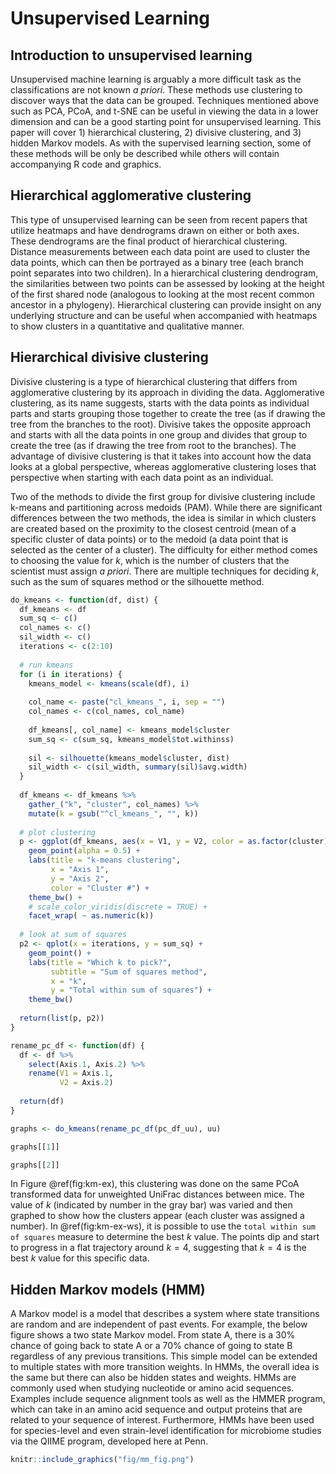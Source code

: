 # Unsupervised Learning {#unsup_learn}
## Introduction to unsupervised learning
Unsupervised machine learning is arguably a more difficult task as the classifications are not known *a priori*. These methods use clustering to discover ways that the data can be grouped. Techniques mentioned above such as PCA, PCoA, and t-SNE can be useful in viewing the data in a lower dimension and can be a good starting point for unsupervised learning. This paper will cover 1) hierarchical clustering, 2) divisive clustering, and 3) hidden Markov models. As with the supervised learning section, some of these methods will be only be described while others will contain accompanying R code and graphics.

## Hierarchical agglomerative clustering 
This type of unsupervised learning can be seen from recent papers that utilize heatmaps and have dendrograms drawn on either or both axes. These dendrograms are the final product of hierarchical clustering. Distance measurements between each data point are used to cluster the data points, which can then be portrayed as a binary tree (each branch point separates into two children). In a hierarchical clustering dendrogram, the similarities between two points can be assessed by looking at the height of the first shared node (analogous to looking at the most recent common ancestor in a phylogeny). Hierarchical clustering can provide insight on any underlying structure and can be useful when accompanied with heatmaps to show clusters in a quantitative and qualitative manner.

## Hierarchical divisive clustering
Divisive clustering is a type of hierarchical clustering that differs from agglomerative clustering by its approach in dividing the data. Agglomerative clustering, as its name suggests, starts with the data points as individual parts and starts grouping those together to create the tree (as if drawing the tree from the branches to the root). Divisive takes the opposite approach and starts with all the data points in one group and divides that group to create the tree (as if drawing the tree from root to the branches). The advantage of divisive clustering is that it takes into account how the data looks at a global perspective, whereas agglomerative clustering loses that perspective when starting with each data point as an individual.

Two of the methods to divide the first group for divisive clustering include k-means and partitioning across medoids (PAM). While there are significant differences between the two methods, the idea is similar in which clusters are created based on the proximity to the closest centroid (mean of a specific cluster of data points) or to the medoid (a data point that is selected as the center of a cluster). The difficulty for either method comes to choosing the value for $k$, which is the number of clusters that the scientist must assign *a priori*. There are multiple techniques for deciding $k$, such as the sum of squares method or the silhouette method.

```r
do_kmeans <- function(df, dist) {
  df_kmeans <- df
  sum_sq <- c()
  col_names <- c()
  sil_width <- c()
  iterations <- c(2:10)
  
  # run kmeans
  for (i in iterations) {
    kmeans_model <- kmeans(scale(df), i)
    
    col_name <- paste("cl_kmeans_", i, sep = "")
    col_names <- c(col_names, col_name)
    
    df_kmeans[, col_name] <- kmeans_model$cluster
    sum_sq <- c(sum_sq, kmeans_model$tot.withinss)
    
    sil <- silhouette(kmeans_model$cluster, dist)
    sil_width <- c(sil_width, summary(sil)$avg.width)
  }
  
  df_kmeans <- df_kmeans %>%
    gather_("k", "cluster", col_names) %>%
    mutate(k = gsub("^cl_kmeans_", "", k))
  
  # plot clustering
  p <- ggplot(df_kmeans, aes(x = V1, y = V2, color = as.factor(cluster))) +
    geom_point(alpha = 0.5) +
    labs(title = "k-means clustering",
         x = "Axis 1",
         y = "Axis 2",
         color = "Cluster #") +
    theme_bw() +
    # scale_color_viridis(discrete = TRUE) +
    facet_wrap( ~ as.numeric(k))
  
  # look at sum of squares
  p2 <- qplot(x = iterations, y = sum_sq) +
    geom_point() +
    labs(title = "Which k to pick?",
         subtitle = "Sum of squares method",
         x = "k",
         y = "Total within sum of squares") +
    theme_bw()
  
  return(list(p, p2))
}
```

```r
rename_pc_df <- function(df) {
  df <- df %>%
    select(Axis.1, Axis.2) %>%
    rename(V1 = Axis.1,
           V2 = Axis.2)
  
  return(df)
}

graphs <- do_kmeans(rename_pc_df(pc_df_uu), uu)

graphs[[1]]
```

```r
graphs[[2]]
```

In Figure \@ref(fig:km-ex), this clustering was done on the same PCoA transformed data for unweighted UniFrac distances between mice. The value of $k$ (indicated by number in the gray bar) was varied and then graphed to show how the clusters appear (each cluster was assigned a number). In \@ref(fig:km-ex-ws), it is possible to use the `total within sum of squares` measure to determine the best $k$ value. The points dip and start to progress in a flat trajectory around $k=4$, suggesting that $k=4$ is the best $k$ value for this specific data. 

## Hidden Markov models (HMM)
A Markov model is a model that describes a system where state transitions are random and are independent of past events. For example, the below figure shows a two state Markov model. From state A, there is a 30% chance of going back to state A or a 70% chance of going to state B regardless of any previous transitions. This simple model can be extended to multiple states with more transition weights. In HMMs, the overall idea is the same but there can also be hidden states and weights. HMMs are commonly used when studying nucleotide or amino acid sequences. Examples include sequence alignment tools as well as the HMMER program, which can take in an amino acid sequence and output proteins that are related to your sequence of interest. Furthermore, HMMs have been used for species-level and even strain-level identification for microbiome studies via the QIIME program, developed here at Penn.

```r
knitr::include_graphics("fig/mm_fig.png")
```


